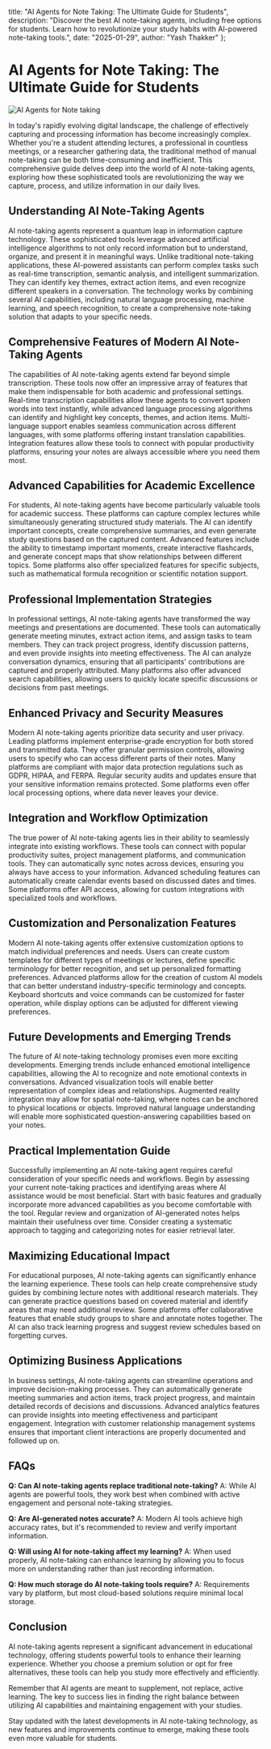   title: "AI Agents for Note Taking: The Ultimate Guide for Students",
  description: "Discover the best AI note-taking agents, including free options for students. Learn how to revolutionize your study habits with AI-powered note-taking tools.",
  date: "2025-01-29",
  author: "Yash Thakker"
};

# AI Agents for Note Taking: The Ultimate Guide for Students 

![AI Agents for Note taking](/images/blog-posts/ai-agents-for-note-taking.jpeg)

In today's rapidly evolving digital landscape, the challenge of effectively capturing and processing information has become increasingly complex. Whether you're a student attending lectures, a professional in countless meetings, or a researcher gathering data, the traditional method of manual note-taking can be both time-consuming and inefficient. This comprehensive guide delves deep into the world of AI note-taking agents, exploring how these sophisticated tools are revolutionizing the way we capture, process, and utilize information in our daily lives.

## Understanding AI Note-Taking Agents

AI note-taking agents represent a quantum leap in information capture technology. These sophisticated tools leverage advanced artificial intelligence algorithms to not only record information but to understand, organize, and present it in meaningful ways. Unlike traditional note-taking applications, these AI-powered assistants can perform complex tasks such as real-time transcription, semantic analysis, and intelligent summarization. They can identify key themes, extract action items, and even recognize different speakers in a conversation. The technology works by combining several AI capabilities, including natural language processing, machine learning, and speech recognition, to create a comprehensive note-taking solution that adapts to your specific needs.

## Comprehensive Features of Modern AI Note-Taking Agents

The capabilities of AI note-taking agents extend far beyond simple transcription. These tools now offer an impressive array of features that make them indispensable for both academic and professional settings. Real-time transcription capabilities allow these agents to convert spoken words into text instantly, while advanced language processing algorithms can identify and highlight key concepts, themes, and action items. Multi-language support enables seamless communication across different languages, with some platforms offering instant translation capabilities. Integration features allow these tools to connect with popular productivity platforms, ensuring your notes are always accessible where you need them most.

## Advanced Capabilities for Academic Excellence

For students, AI note-taking agents have become particularly valuable tools for academic success. These platforms can capture complex lectures while simultaneously generating structured study materials. The AI can identify important concepts, create comprehensive summaries, and even generate study questions based on the captured content. Advanced features include the ability to timestamp important moments, create interactive flashcards, and generate concept maps that show relationships between different topics. Some platforms also offer specialized features for specific subjects, such as mathematical formula recognition or scientific notation support.

## Professional Implementation Strategies

In professional settings, AI note-taking agents have transformed the way meetings and presentations are documented. These tools can automatically generate meeting minutes, extract action items, and assign tasks to team members. They can track project progress, identify discussion patterns, and even provide insights into meeting effectiveness. The AI can analyze conversation dynamics, ensuring that all participants' contributions are captured and properly attributed. Many platforms also offer advanced search capabilities, allowing users to quickly locate specific discussions or decisions from past meetings.

## Enhanced Privacy and Security Measures

Modern AI note-taking agents prioritize data security and user privacy. Leading platforms implement enterprise-grade encryption for both stored and transmitted data. They offer granular permission controls, allowing users to specify who can access different parts of their notes. Many platforms are compliant with major data protection regulations such as GDPR, HIPAA, and FERPA. Regular security audits and updates ensure that your sensitive information remains protected. Some platforms even offer local processing options, where data never leaves your device.

## Integration and Workflow Optimization

The true power of AI note-taking agents lies in their ability to seamlessly integrate into existing workflows. These tools can connect with popular productivity suites, project management platforms, and communication tools. They can automatically sync notes across devices, ensuring you always have access to your information. Advanced scheduling features can automatically create calendar events based on discussed dates and times. Some platforms offer API access, allowing for custom integrations with specialized tools and workflows.

## Customization and Personalization Features

Modern AI note-taking agents offer extensive customization options to match individual preferences and needs. Users can create custom templates for different types of meetings or lectures, define specific terminology for better recognition, and set up personalized formatting preferences. Advanced platforms allow for the creation of custom AI models that can better understand industry-specific terminology and concepts. Keyboard shortcuts and voice commands can be customized for faster operation, while display options can be adjusted for different viewing preferences.

## Future Developments and Emerging Trends

The future of AI note-taking technology promises even more exciting developments. Emerging trends include enhanced emotional intelligence capabilities, allowing the AI to recognize and note emotional contexts in conversations. Advanced visualization tools will enable better representation of complex ideas and relationships. Augmented reality integration may allow for spatial note-taking, where notes can be anchored to physical locations or objects. Improved natural language understanding will enable more sophisticated question-answering capabilities based on your notes.

## Practical Implementation Guide

Successfully implementing an AI note-taking agent requires careful consideration of your specific needs and workflows. Begin by assessing your current note-taking practices and identifying areas where AI assistance would be most beneficial. Start with basic features and gradually incorporate more advanced capabilities as you become comfortable with the tool. Regular review and organization of AI-generated notes helps maintain their usefulness over time. Consider creating a systematic approach to tagging and categorizing notes for easier retrieval later.

## Maximizing Educational Impact

For educational purposes, AI note-taking agents can significantly enhance the learning experience. These tools can help create comprehensive study guides by combining lecture notes with additional research materials. They can generate practice questions based on covered material and identify areas that may need additional review. Some platforms offer collaborative features that enable study groups to share and annotate notes together. The AI can also track learning progress and suggest review schedules based on forgetting curves.

## Optimizing Business Applications

In business settings, AI note-taking agents can streamline operations and improve decision-making processes. They can automatically generate meeting summaries and action items, track project progress, and maintain detailed records of decisions and discussions. Advanced analytics features can provide insights into meeting effectiveness and participant engagement. Integration with customer relationship management systems ensures that important client interactions are properly documented and followed up on.

## FAQs

**Q: Can AI note-taking agents replace traditional note-taking?**
A: While AI agents are powerful tools, they work best when combined with active engagement and personal note-taking strategies.

**Q: Are AI-generated notes accurate?**
A: Modern AI tools achieve high accuracy rates, but it's recommended to review and verify important information.

**Q: Will using AI for note-taking affect my learning?**
A: When used properly, AI note-taking can enhance learning by allowing you to focus more on understanding rather than just recording information.

**Q: How much storage do AI note-taking tools require?**
A: Requirements vary by platform, but most cloud-based solutions require minimal local storage.

## Conclusion

AI note-taking agents represent a significant advancement in educational technology, offering students powerful tools to enhance their learning experience. Whether you choose a premium solution or opt for free alternatives, these tools can help you study more effectively and efficiently.

Remember that AI agents are meant to supplement, not replace, active learning. The key to success lies in finding the right balance between utilizing AI capabilities and maintaining engagement with your studies.

Stay updated with the latest developments in AI note-taking technology, as new features and improvements continue to emerge, making these tools even more valuable for students.
